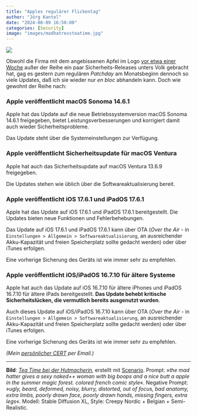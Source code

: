 ```yaml
---
title: "Apples regulärer Flickentag"
author: "Jörg Kantel"
date: "2024-08-09 16:50:00"
categories: [Security]
image: "images/madhatressteatime.jpg"
---
```


[![](images/madhatressteatime-b.jpg)](https://www.flickr.com/photos/schockwellenreiter/53892098970/)

Obwohl die Firma mit dem angebissenen Apfel im Logo [vor etwa einer Woche](https://kantel.github.io/posts/2024073101_apple_updates/) außer der Reihe ein paar Sicherheits-Releases unters Volk gebracht hat, gag es gestern zum regulären *Patchday* am Monatsbeginn dennoch so viele Updates, daß ich sie wieder nur *en bloc* abhandeln kann. Doch wie gewohnt der Reihe nach:

### Apple veröffentlicht macOS Sonoma 14.6.1

Apple hat das Update auf die  neue Betriebssystemversion macOS Sonoma 14.6.1 freigegeben, bietet Leistungsverbesserungen und korrigiert damit auch wieder Sicherheitsprobleme.

Das Update steht über die Systemeinstellungen zur Verfügung.

### Apple veröffentlicht Sicherheitsupdate für macOS Ventura

Apple hat auch das Sicherheitsupdate auf macOS Ventura 13.6.9 freigegeben.

Die Updates stehen wie üblich über die Softwareaktualisierung bereit.

### Apple veröffentlicht iOS 17.6.1 und iPadOS 17.6.1

Apple hat  das Update auf iOS 17.6.1 und iPadOS 17.6.1 bereitgestellt. Die Updates bieten neue Funktionen und Fehlerbehebungen.

Das Update auf iOS 17.6.1 und iPadOS 17.6.1 kann über OTA (*Over the Air* - in `Einstellungen > Allgemein > Softwareaktualisierung`, an ausreichender Akku-Kapazität und freien Speicherplatz sollte gedacht werden) oder über iTunes erfolgen.

Eine vorherige Sicherung des Geräts ist wie immer sehr zu empfehlen.

### Apple veröffentlicht iOS/iPadOS 16.7.10 für ältere Systeme

Apple hat auch das Update auf iOS 16.7.10 für ältere iPhones und  iPadOS 16.7.10 für ältere iPads bereitgestellt. **Das Update behebt kritische Sicherheitslücken, die vermutlich bereits ausgenutzt wurden**.

Auch dieses Update auf  iOS/iPadOS 16.7.10 kann über OTA (*Over the Air* - in `Einstellungen > Allgemein > Softwareaktualisierung`, an ausreichender Akku-Kapazität und freien Speicherplatz sollte gedacht werden) oder über iTunes erfolgen.

Eine vorherige Sicherung des Geräts ist wie immer sehr zu empfehlen.

*(Mein [persönlicher CERT](http://www.gwdg.de/~mreiman1/) per Email.)*

---

**Bild**: *[Tea Time bei der Hutmacherin](https://www.flickr.com/photos/schockwellenreiter/53892098970/)*, erstellt mit [Scenario](http://cognitiones.kantel-chaos-team.de/technikgeschichte/rechnerundnetze/scenario.html). Prompt: »*the mad hatter gives a sexy naked++ woman with big boops and a nice butt a apple in the summer magic forest. colored french comic style*«. Negative Prompt: »*ugly, beard, deformed, noisy, blurry, distorted, out of focus, bad anatomy, extra limbs, poorly drawn face, poorly drawn hands, missing fingers, extra legs*«. Modell: Stable Diffusion XL, Style: Creepy Nordic + Belgian + Semi-Realistic.